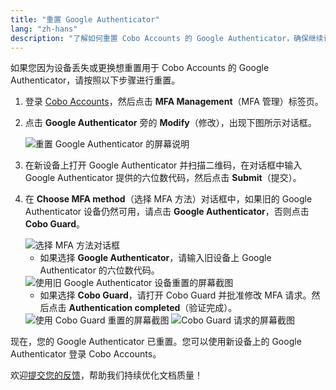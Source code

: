 ```yaml
---
title: "重置 Google Authenticator"
lang: "zh-hans"
description: "了解如何重置 Cobo Accounts 的 Google Authenticator，确保继续访问和安全。"
---
```


如果您因为设备丢失或更换想重置用于 Cobo Accounts 的 Google Authenticator，请按照以下步骤进行重置。

1. 登录 [Cobo Accounts](https://accounts.cobo.com/)，然后点击 **MFA Management**（MFA 管理）标签页。
2. 点击 **Google Authenticator** 旁的 **Modify**（修改），出现下图所示对话框。

    <img src="/en/images/cobo-accounts/_xhiQMOa7LNMh0f9QR3LCIVTSncU4VZIUcCZj5aCUP7mxmw2RaMN9mmwDwdp8mTyzWH063WyZPEcGKJEX_1sAUxBz6aMm5CVGUigupUkl3QYa0ci30dQ_C3RGL0KdVFpg7cobueWhNoxsdGdC-s23Mw.png" className="screenshot_full_screen" alt="重置 Google Authenticator 的屏幕说明" />

3. 在新设备上打开 Google Authenticator 并扫描二维码，在对话框中输入 Google Authenticator 提供的六位数代码，然后点击 **Submit**（提交）。

4. 在 **Choose MFA method**（选择 MFA 方法）对话框中，如果旧的 Google Authenticator 设备仍然可用，请点击 **Google Authenticator**，否则点击 **Cobo Guard**。

    <img src="/en/images/cobo-accounts/choose-mfa.png" className="screenshot_full_screen" alt="选择 MFA 方法对话框" />

    - 如果选择 **Google Authenticator**，请输入旧设备上 Google Authenticator 的六位数代码。

    <img src="/en/images/cobo-accounts/reset-with-ga.png" className="screenshot_full_screen" alt="使用旧 Google Authenticator 设备重置的屏幕截图" />

    - 如果选择 **Cobo Guard**，请打开 Cobo Guard 并批准修改 MFA 请求。然后点击 **Authentication completed**（验证完成）。

    <img src="/en/images/cobo-accounts/reset-with-guard.png" className="screenshot_full_screen" alt="使用 Cobo Guard 重置的屏幕截图" />

    <img src="/cn/images/cobo-accounts/guard-request.png" className="screenshot_modal" alt="Cobo Guard 请求的屏幕截图" />

现在，您的 Google Authenticator 已重置。您可以使用新设备上的 Google Authenticator 登录 Cobo Accounts。

<Tip>欢迎[提交您的反馈](https://forms.zohopublic.com/cobo/form/DocumentFeedbackForm/formperma/QvLOhxJv1_JMsJ-1dleZ8Itb_7rzN-LtgvsDdxosoVI?referrername=manuals)，帮助我们持续优化文档质量！</Tip>